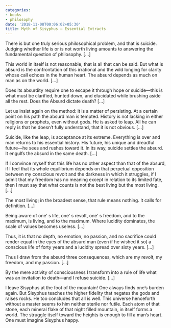 ```yaml
---
categories:
- books
- philosophy
date: '2018-11-08T00:06:02+05:30'
title: Myth of Sisyphus – Essential Extracts
---
```


There is but one truly serious philosophical problem, and that is suicide. Judging whether life is or is not worth living amounts to answering the fundamental question of philosophy. \[…]

 This world in itself is not reasonable, that is all that can be said. But what is absurd is the confrontation of this irrational and the wild longing for clarity whose call echoes in the human heart. The absurd depends as much on man as on the world. \[…]

 Does its absurdity require one to escape it through hope or suicide—this is what must be clarified, hunted down, and elucidated while brushing aside all the rest. Does the Absurd dictate death? \[…]

 Let us insist again on the method: it is a matter of persisting. At a certain point on his path the absurd man is tempted. History is not lacking in either religions or prophets, even without gods. He is asked to leap. All he can reply is that he doesn’t fully understand, that it is not obvious. \[…]

 Suicide, like the leap, is acceptance at its extreme. Everything is over and man returns to his essential history. His future, his unique and dreadful future—he sees and rushes toward it. In its way, suicide settles the absurd. It engulfs the absurd in the same death. \[…]

 If I convince myself that this life has no other aspect than that of the absurd, if I feel that its whole equilibrium depends on that perpetual opposition between my conscious revolt and the darkness in which it struggles, if I admit that my freedom has no meaning except in relation to its limited fate, then I must say that what counts is not the best living but the most living. \[…]

 The most living; in the broadest sense, that rule means nothing. It calls for definition. \[…]

 Being aware of one’ s life, one’ s revolt, one’ s freedom, and to the maximum, is living, and to the maximum. Where lucidity dominates, the scale of values becomes useless. \[…]

 Thus, it is that no depth, no emotion, no passion, and no sacrifice could render equal in the eyes of the absurd man (even if he wished it so) a conscious life of forty years and a lucidity spread over sixty years. \[…]

 Thus I draw from the absurd three consequences, which are my revolt, my freedom, and my passion. \[…]

 By the mere activity of consciousness I transform into a rule of life what was an invitation to death—and I refuse suicide. \[…]

 I leave Sisyphus at the foot of the mountain! One always finds one’s burden again. But Sisyphus teaches the higher fidelity that negates the gods and raises rocks. He too concludes that all is well. This universe henceforth without a master seems to him neither sterile nor futile. Each atom of that stone, each mineral flake of that night filled mountain, in itself forms a world. The struggle itself toward the heights is enough to fill a man’s heart. One must imagine Sisyphus happy.

<!--
post-636
https://venugvgk.wordpress.com/2018/11/08/myth-of-sisyphus-essential-extracts/
-->
